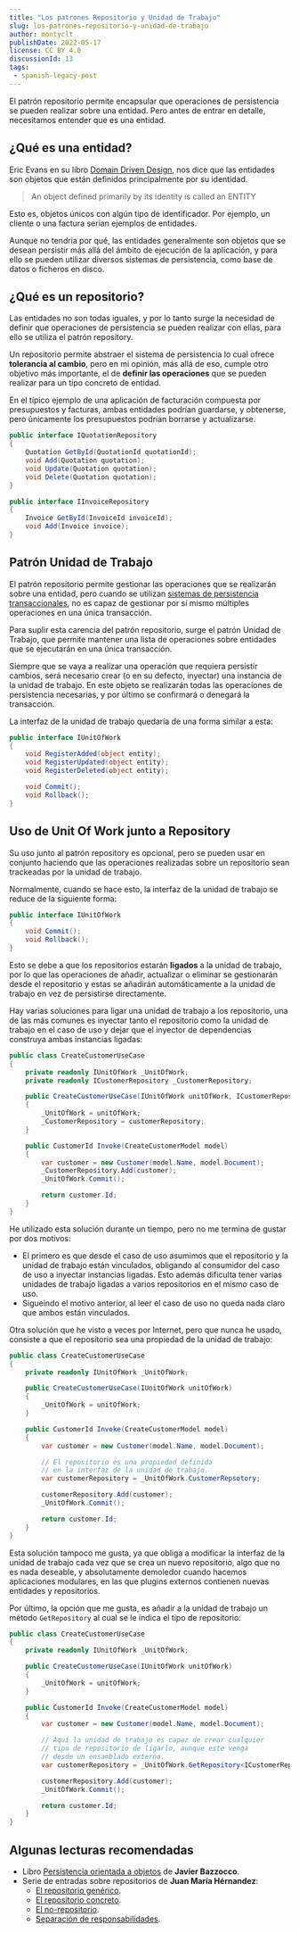 ```yaml
---
title: "Los patrones Repositorio y Unidad de Trabajo"
slug: los-patrones-repositorio-y-unidad-de-trabajo
author: montyclt
publishDate: 2022-05-17
license: CC BY 4.0
discussionId: 13
tags:
 - spanish-legacy-post
---
```


El patrón repositorio permite encapsular que operaciones de persistencia se
pueden realizar sobre una entidad. Pero antes de entrar en detalle, necesitamos
entender que es una entidad.

## ¿Qué es una entidad?

Eric Evans en su libro [Domain Driven Design](https://amzn.to/3lioHYD), nos dice
que las entidades son objetos que están definidos principalmente por su
identidad.

> An object defined primarily by its identity is called an ENTITY

Esto es, objetos únicos con algún tipo de identificador. Por ejemplo, un cliente
o una factura serían ejemplos de entidades.

Aunque no tendría por qué, las entidades generalmente son objetos que se desean
persistir más allá del ámbito de ejecución de la aplicación, y para ello se
pueden utilizar diversos sistemas de persistencia, como base de datos o ficheros
en disco.

## ¿Qué es un repositorio?

Las entidades no son todas iguales, y por lo tanto surge la necesidad de definir
que operaciones de persistencia se pueden realizar con ellas, para ello se
utiliza el patrón repository.

Un repositorio permite abstraer el sistema de persistencia lo cual ofrece
**tolerancia al cambio**, pero en mi opinión, más allá de eso, cumple otro
objetivo más importante, el de **definir las operaciones** que se pueden
realizar para un tipo concreto de entidad.

En el típico ejemplo de una aplicación de facturación compuesta por presupuestos
y facturas, ambas entidades podrían guardarse, y obtenerse, pero únicamente los
presupuestos podrían borrarse y actualizarse.

```csharp
public interface IQuotationRepository
{
    Quotation GetById(QuotationId quotationId);
    void Add(Quotation quotation);
    void Update(Quotation quotation);
    void Delete(Quotation quotation);
}

public interface IInvoiceRepository
{
    Invoice GetById(InvoiceId invoiceId);
    void Add(Invoice invoice);
}
```

## Patrón Unidad de Trabajo

El patrón repositorio permite gestionar las operaciones que se realizarán sobre
una entidad, pero cuando se utilizan [sistemas de persistencia
transaccionales](https://iokode.blog/), no es capaz de gestionar por sí mismo
múltiples operaciones en una única transacción.

Para suplir esta carencia del patrón repositorio, surge el patrón Unidad de
Trabajo, que permite mantener una lista de operaciones sobre entidades que se
ejecutarán en una única transacción.

Siempre que se vaya a realizar una operación que requiera persistir cambios,
será necesario crear (o en su defecto, inyectar) una instancia de la unidad de
trabajo. En este objeto se realizarán todas las operaciones de persistencia
necesarias, y por último se confirmará o denegará la transacción.

La interfaz de la unidad de trabajo quedaría de una forma similar a esta:

```csharp
public interface IUnitOfWork
{
    void RegisterAdded(object entity);
    void RegisterUpdated(object entity);
    void RegisterDeleted(object entity);

    void Commit();
    void Rollback();
}
```

## Uso de Unit Of Work junto a Repository

Su uso junto al patrón repository es opcional, pero se pueden usar en conjunto
haciendo que las operaciones realizadas sobre un repositorio sean trackeadas por
la unidad de trabajo.

Normalmente, cuando se hace esto, la interfaz de la unidad de trabajo se reduce
de la siguiente forma:

```csharp
public interface IUnitOfWork
{
    void Commit();
    void Rollback();
}
```

Esto se debe a que los repositorios estarán **ligados** a la unidad de trabajo,
por lo que las operaciones de añadir, actualizar o eliminar se gestionarán desde
el repositorio y estas se añadirán automáticamente a la unidad de trabajo en vez
de persistirse directamente.

Hay varias soluciones para ligar una unidad de trabajo a los repositorio, una de
las más comunes es inyectar tanto el repositorio como la unidad de trabajo en el
caso de uso y dejar que el inyector de dependencias construya ambas instancias
ligadas:

```csharp
public class CreateCustomerUseCase
{
    private readonly IUnitOfWork _UnitOfWork;
    private readonly ICustomerRepository _CustomerRepository;

    public CreateCustomerUseCase(IUnitOfWork unitOfWork, ICustomerRepository customerRepository)
    {
        _UnitOfWork = unitOfWork;
        _CustomerRepository = customerRepository;
    }

    public CustomerId Invoke(CreateCustomerModel model)
    {
        var customer = new Customer(model.Name, model.Document);
        _CustomerRepository.Add(customer);
        _UnitOfWork.Commit();

        return customer.Id;
    }
}
```

He utilizado esta solución durante un tiempo, pero no me termina de gustar por
dos motivos:

- El primero es que desde el caso de uso asumimos que el repositorio y la unidad
  de trabajo están vinculados, obligando al consumidor del caso de uso a
  inyectar instancias ligadas. Esto además dificulta tener varias unidades de
  trabajo ligadas a varios repositorios en el mismo caso de uso.
- Sigueindo el motivo anterior, al leer el caso de uso no queda nada claro que
  ambos están vinculados.

Otra solución que he visto a veces por Internet, pero que nunca he usado,
consiste a que el repositorio sea una propiedad de la unidad de trabajo:

```csharp
public class CreateCustomerUseCase
{
    private readonly IUnitOfWork _UnitOfWork;

    public CreateCustomerUseCase(IUnitOfWork unitOfWork)
    {
        _UnitOfWork = unitOfWork;
    }

    public CustomerId Invoke(CreateCustomerModel model)
    {
        var customer = new Customer(model.Name, model.Document);

        // El repositorio es una propiedad definida
        // en la interfaz de la unidad de trabajo.
        var customerRepository = _UnitOfWork.CustomerRepsotory;

        customerRepository.Add(customer);
        _UnitOfWork.Commit();

        return customer.Id;
    }
}
```

Esta solución tampoco me gusta, ya que obliga a modificar la interfaz de la
unidad de trabajo cada vez que se crea un nuevo repositorio, algo que no es nada
deseable, y absolutamente demoledor cuando hacemos aplicaciones modulares, en
las que plugins externos contienen nuevas entidades y repositorios.

Por último, la opción que me gusta, es añadir a la unidad de trabajo un método
`GetRepository` al cual se le indica el tipo de repositorio:

```csharp
public class CreateCustomerUseCase
{
    private readonly IUnitOfWork _UnitOfWork;

    public CreateCustomerUseCase(IUnitOfWork unitOfWork)
    {
        _UnitOfWork = unitOfWork;
    }

    public CustomerId Invoke(CreateCustomerModel model)
    {
        var customer = new Customer(model.Name, model.Document);

        // Aquí la unidad de trabajo es capaz de crear cualquier
        // tipo de repositorio de ligarlo, aunque este venga
        // desde un ensamblado externo.
        var customerRepository = _UnitOfWork.GetRepository<ICustomerRepository>();

        customerRepository.Add(customer);
        _UnitOfWork.Commit();

        return customer.Id;
    }
}
```

## Algunas lecturas recomendadas

- Libro [Persistencia orientada a
  objetos](http://catalogo.info.unlp.edu.ar/meran/opac-detail.pl?id1=5895) de
  **Javier Bazzocco**.
- Serie de entradas sobre repositorios de **Juan María Hérnandez**:
    - [El repositorio
      genérico](https://blog.koalite.com/2011/11/repositorios-el-repositorio-generico/).
    - [El repositorio
      concreto](https://blog.koalite.com/2011/11/tipos-de-repositorio-el-repositorio-concreto/).
    - [El
      no-repositorio](https://blog.koalite.com/2011/12/tipos-de-repositorio-el-no-repositorio/).
    - [Separación de
      responsabilidades](https://blog.koalite.com/2011/12/tipos-de-repositorio-separacion-de-responsabilidades/).
